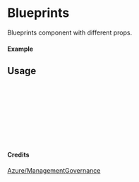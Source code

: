 
<Meta of={Blueprints} title="Azure/ManagementGovernance/Blueprints" />

# Blueprints

Blueprints component with different props.

#### Example

<Canvas of={Blueprints.Primary} />

## Usage

```ts
import { Blueprints } from "yadl-ui";

const Example = () => {
  return (
      <Blueprints />
  );
};

export default Example;
```

#### Credits
[Azure/ManagementGovernance](https://learn.microsoft.com/en-us/azure/architecture/icons/)
